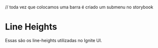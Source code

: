 // toda vez que colocamos uma barra é criado um submenu no storybook

<Meta title="Tokens/Line Heights" />

# Line Heights

Essas são os line-heights utilizadas no Ignite UI.

<TokensGrid tokens={lineHeights} />
